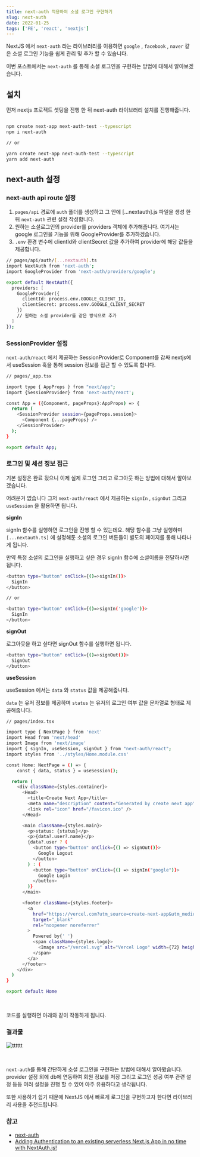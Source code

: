 ```yaml
---
title: next-auth 적용하여 소셜 로그인 구현하기
slug: next-auth
date: 2022-01-25
tags: ['FE', 'react', 'nextjs']
---
```


NextJS 에서 `next-auth` 라는 라이브러리를 이용하면 `google` , `facebook` , `naver` 같은 소셜 로그인 기능을 쉽게 관리 및 추가 할 수 있습니다.

이번 포스트에서는 `next-auth` 를 통해 소셜 로그인을 구현하는 방법에 대해서 알아보겠습니다.

## 설치

먼저 nextjs 프로젝트 셋팅을 진행 한 뒤 next-auth 라이브러리 설치를 진행해줍니다.

```bash

npm create next-app next-auth-test --typescript
npm i next-auth

// or

yarn create next-app next-auth-test --typescript
yarn add next-auth
```

## next-auth 설정

### next-auth api route 설정

1.  `pages/api` 경로에 `auth` 폴더를 생성하고 그 안에 [...nextauth].js 파일을 생성 한 뒤 `next-auth` 관련 설정 작성합니다.
2.  원하는 소셜로그인의 provider를 providers 객체에 추가해줍니다. 여기서는 google 로그인을 기능을 위해 GoogleProvider를 추가하겠습니다.
3.  `.env` 환경 변수에 clientId와 clientSecret 값을 추가하여 provider에 해당 값들을 제공합니다.

```bash
// pages/api/auth/[...nextauth].ts
import NextAuth from 'next-auth';
import GoogleProvider from 'next-auth/providers/google';

export default NextAuth({
  providers: [
    GoogleProvider({
      clientId: process.env.GOOGLE_CLIENT_ID,
      clientSecret: process.env.GOOGLE_CLIENT_SECRET
    })
    // 원하는 소셜 provider를 같은 방식으로 추가
  ]
});
```

### SessionProvider 설정

`next-auth/react` 에서 제공하는 SessionProvider로 Component를 감싸 nextjs에서 useSession 훅을 통해 session 정보를 접근 할 수 있도록 합니다.

```bash
// pages/_app.tsx

import type { AppProps } from "next/app";
import {SessionProvider} from 'next-auth/react';

const App = ({Component, pageProps}:AppProps) => {
  return (
    <SessionProvider session={pageProps.session}>
      <Component {...pageProps} />
    </SessionProvider>
  );
}

export default App;
```

### 로그인 및 세션 정보 접근

기본 설정은 완료 됬으니 이제 실제 로그인 그리고 로그아웃 하는 방법에 대해서 알아보겠습니다.

어려운거 없습니다 그저 `next-auth/react` 에서 제공하는 `signIn` , `signOut` 그리고 `useSession` 을 활용하면 됩니다.

**signIn**

signIn 함수를 실행하면 로그인을 진행 할 수 있는데요. 해당 함수를 그냥 실행하며 `[...nextauth.ts]` 에 설정해둔 소셜의 로그인 버튼들이 별도의 페이지를 통해 나타나게 됩니다.

만약 특정 소셜의 로그인을 실행하고 싶은 경우 signIn 함수에 소셜이름을 전달하시면 됩니다.

```bash
<button type="button" onClick={()=>signIn()}>
  SignIn
</button>

// or

<button type="button" onClick={()=>signIn('google')}>
  SignIn
</button>
```

**signOut**

로그아웃을 하고 싶다면 signOut 함수를 실행하면 됩니다.

```bash
<button type="button" onClick={()=>signOut()}>
  SignOut
</button>
```

**useSession**

useSession 에서는 `data` 와 `status` 값을 제공해줍니다.

`data` 는 유저 정보를 제공하며 `status` 는 유저의 로그인 여부 값을 문자열로 형태로 제공해줍니다.

```bash
// pages/index.tsx

import type { NextPage } from 'next'
import Head from 'next/head'
import Image from 'next/image'
import { signIn, useSession, signOut } from "next-auth/react";
import styles from '../styles/Home.module.css'

const Home: NextPage = () => {
	const { data, status } = useSession();

  return (
    <div className={styles.container}>
      <Head>
        <title>Create Next App</title>
        <meta name="description" content="Generated by create next app" />
        <link rel="icon" href="/favicon.ico" />
      </Head>

      <main className={styles.main}>
        <p>status: {status}</p>
        <p>{data?.user?.name}</p>
        {data?.user ? (
          <button type="button" onClick={() => signOut()}>
            Google Logout
          </button>
        ) : (
          <button type="button" onClick={() => signIn("google")}>
            Google Login
          </button>
        )}
      </main>

      <footer className={styles.footer}>
        <a
          href="https://vercel.com?utm_source=create-next-app&utm_medium=default-template&utm_campaign=create-next-app"
          target="_blank"
          rel="noopener noreferrer"
        >
          Powered by{' '}
          <span className={styles.logo}>
            <Image src="/vercel.svg" alt="Vercel Logo" width={72} height={16} />
          </span>
        </a>
      </footer>
    </div>
  )
}

export default Home
```

<br />

코드를 실행하면 아래와 같이 작동하게 됩니다.

### 결과물

![tttttt](https://user-images.githubusercontent.com/30601503/150998896-12474c71-3881-417d-a76a-f1f98f076c8d.gif)

<br />

`next-auth`를 통해 간단하게 소셜 로그인을 구현하는 방법에 대해서 알아봤습니다. provider 설정 외에 db에 연동하여 회원 정보를 저장 그리고 로그인 성공 여부 관련 설정 등등 여러 설정을 진행 할 수 있어 아주 유용하다고 생각됩니다.

또한 사용하기 쉽기 때문에 NextJS 에서 빠르게 로그인을 구현하고자 한다면 라이브러리 사용을 추천드립니다.

### 참고

- [next-auth](https://next-auth.js.org/getting-started/example)
- [Adding Authentication to an existing serverless Next.js App in no time with NextAuth.js!](https://dev.to/ndom91/adding-authentication-to-an-existing-serverless-next-js-app-in-no-time-with-nextauth-js-192h)
